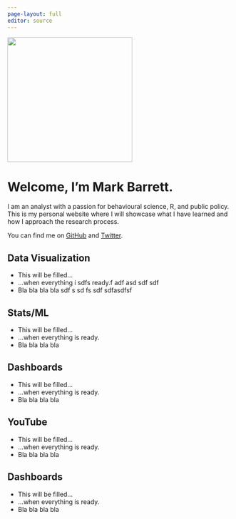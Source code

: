 ```yaml
---
page-layout: full
editor: source
---
```


::: grid
::: {.g-col-12 .g-col-md-4 .g-start-md-2}
![](me-circle.png){height="280px" width="280px"}
:::

::: {#about-me-text .g-col-12 .g-col-md-6}
# Welcome, I'm Mark Barrett.

I am an analyst with a passion for behavioural science, R, and public policy. This is my personal website where I will showcase what I have learned and how I approach the research process.

You can find me on [GitHub](https://github.com/MokeEire) and [Twitter](https://twitter.com/Mmm_JuicyFruit).
:::

::: {.g-col-12 .g-col-md-5 .g-start-md-2}
# Data Visualization

-   This will be filled...
-   ...when everything i sdfs ready.f adf asd sdf sdf
-   Bla bla bla bla sdf s sd fs sdf sdfasdfsf
:::

::: {.g-col-12 .g-col-md-5}
# Stats/ML

-   This will be filled...
-   ...when everything is ready.
-   Bla bla bla bla
:::

::: {.g-col-12 .g-col-md-5 .g-start-md-2}
# Dashboards

-   This will be filled...
-   ...when everything is ready.
-   Bla bla bla bla
:::

::: {.g-col-12 .g-col-md-5}
# YouTube

-   This will be filled...
-   ...when everything is ready.
-   Bla bla bla bla
:::

::: {.g-col-12 .g-col-md-5 .g-start-md-2}
# Dashboards

-   This will be filled...
-   ...when everything is ready.
-   Bla bla bla bla
:::
:::
